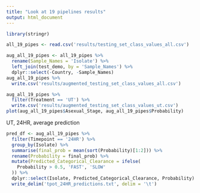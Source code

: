 ```yaml
---
title: "Look at 19 pipelines results"
output: html_document
---
```

```r
library(stringr)
```


```r
all_19_pipes <- read.csv('results/testing_set_class_values_all.csv')

aug_all_19_pipes <- all_19_pipes %>%
  rename(Sample_Names = 'Isolate') %>%
  left_join(test_demo, by = 'Sample_Names') %>%
  dplyr::select(-Country, -Sample_Names)
aug_all_19_pipes %>%
  write.csv('results/augmented_testing_set_class_values_all.csv')

aug_all_19_pipes %>%
  filter(Treatment == 'UT') %>%
  write.csv('results/augmented_testing_set_class_values_ut.csv')
plot(aug_all_19_pipes$Asexual_Stage, aug_all_19_pipes$Probability)
```


UT, 24HR, average prediction

```r
pred_df <- aug_all_19_pipes %>%
  filter(Timepoint == '24HR') %>%
  group_by(Isolate) %>%
  summarise(final_prob = mean(sort(Probability)[1:2])) %>%
  rename(Probability = final_prob) %>%
  mutate(Predicted_Categorical_Clearance = ifelse(
    Probability > 0.5, 'FAST', 'SLOW'
  )) %>%
  dplyr::select(Isolate, Predicted_Categorical_Clearance, Probability) %>%
  write_delim('tpot_24HR_predictions.txt', delim = '\t')
```

